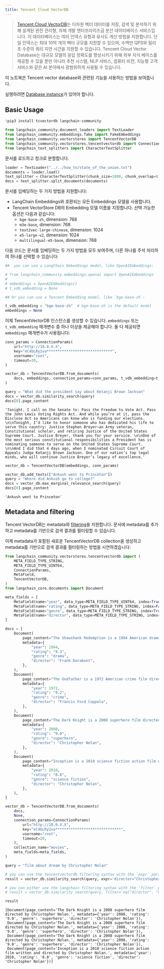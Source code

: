 ```yaml
---
title: Tencent Cloud VectorDB
---
```


>[Tencent Cloud VectorDB](https://cloud.tencent.com/document/product/1709)는 다차원 벡터 데이터를 저장, 검색 및 분석하기 위해 설계된 완전 관리형, 자체 개발 엔터프라이즈급 분산 데이터베이스 서비스입니다. 이 데이터베이스는 여러 인덱스 유형과 유사도 계산 방법을 지원합니다. 단일 인덱스는 최대 10억 개의 벡터 규모를 지원할 수 있으며, 수백만 QPS와 밀리초 수준의 쿼리 지연 시간을 지원할 수 있습니다. Tencent Cloud Vector Database는 대규모 모델의 응답 정확도를 향상시키기 위해 외부 지식 베이스를 제공할 수 있을 뿐만 아니라 추천 시스템, NLP 서비스, 컴퓨터 비전, 지능형 고객 서비스와 같은 AI 분야에서 광범위하게 사용될 수 있습니다.

이 노트북은 Tencent vector database와 관련된 기능을 사용하는 방법을 보여줍니다.

실행하려면 [Database instance](https://cloud.tencent.com/document/product/1709/95101)가 있어야 합니다.

## Basic Usage

```python
!pip3 install tcvectordb langchain-community
```

```python
from langchain_community.document_loaders import TextLoader
from langchain_community.embeddings.fake import FakeEmbeddings
from langchain_community.vectorstores import TencentVectorDB
from langchain_community.vectorstores.tencentvectordb import ConnectionParams
from langchain_text_splitters import CharacterTextSplitter
```

문서를 로드하고 청크로 분할합니다.

```python
loader = TextLoader("../../how_to/state_of_the_union.txt")
documents = loader.load()
text_splitter = CharacterTextSplitter(chunk_size=1000, chunk_overlap=0)
docs = text_splitter.split_documents(documents)
```

문서를 임베딩하는 두 가지 방법을 지원합니다:

- LangChain Embeddings와 호환되는 모든 Embeddings 모델을 사용합니다.
- Tencent VectorStore DB의 Embedding 모델 이름을 지정합니다. 선택 가능한 옵션은 다음과 같습니다:
  - `bge-base-zh`, dimension: 768
  - `m3e-base`, dimension: 768
  - `text2vec-large-chinese`, dimension: 1024
  - `e5-large-v2`, dimension: 1024
  - `multilingual-e5-base`, dimension: 768

다음 코드는 문서를 임베딩하는 두 가지 방법을 모두 보여주며, 다른 하나를 주석 처리하여 하나를 선택할 수 있습니다:

```python
##  you can use a LangChain Embeddings model, like OpenAIEmbeddings:

# from langchain_community.embeddings.openai import OpenAIEmbeddings
#
# embeddings = OpenAIEmbeddings()
# t_vdb_embedding = None

## Or you can use a Tencent Embedding model, like `bge-base-zh`:

t_vdb_embedding = "bge-base-zh"  # bge-base-zh is the default model
embeddings = None
```

이제 TencentVectorDB 인스턴스를 생성할 수 있습니다. `embeddings` 또는 `t_vdb_embedding` 매개변수 중 하나 이상을 제공해야 합니다. 둘 다 제공되면 `embeddings` 매개변수가 사용됩니다:

```python
conn_params = ConnectionParams(
    url="http://10.0.X.X",
    key="eC4bLRy2va******************************",
    username="root",
    timeout=20,
)

vector_db = TencentVectorDB.from_documents(
    docs, embeddings, connection_params=conn_params, t_vdb_embedding=t_vdb_embedding
)
```

```python
query = "What did the president say about Ketanji Brown Jackson"
docs = vector_db.similarity_search(query)
docs[0].page_content
```

```output
'Tonight. I call on the Senate to: Pass the Freedom to Vote Act. Pass the John Lewis Voting Rights Act. And while you’re at it, pass the Disclose Act so Americans can know who is funding our elections. \n\nTonight, I’d like to honor someone who has dedicated his life to serve this country: Justice Stephen Breyer—an Army veteran, Constitutional scholar, and retiring Justice of the United States Supreme Court. Justice Breyer, thank you for your service. \n\nOne of the most serious constitutional responsibilities a President has is nominating someone to serve on the United States Supreme Court. \n\nAnd I did that 4 days ago, when I nominated Circuit Court of Appeals Judge Ketanji Brown Jackson. One of our nation’s top legal minds, who will continue Justice Breyer’s legacy of excellence.'
```

```python
vector_db = TencentVectorDB(embeddings, conn_params)

vector_db.add_texts(["Ankush went to Princeton"])
query = "Where did Ankush go to college?"
docs = vector_db.max_marginal_relevance_search(query)
docs[0].page_content
```

```output
'Ankush went to Princeton'
```

## Metadata and filtering

Tencent VectorDB는 metadata와 [filtering](https://cloud.tencent.com/document/product/1709/95099#c6f6d3a3-02c5-4891-b0a1-30fe4daf18d8)을 지원합니다. 문서에 metadata를 추가하고 metadata를 기반으로 검색 결과를 필터링할 수 있습니다.

이제 metadata가 포함된 새로운 TencentVectorDB collection을 생성하고 metadata를 기반으로 검색 결과를 필터링하는 방법을 시연하겠습니다:

```python
from langchain_community.vectorstores.tencentvectordb import (
    META_FIELD_TYPE_STRING,
    META_FIELD_TYPE_UINT64,
    ConnectionParams,
    MetaField,
    TencentVectorDB,
)
from langchain_core.documents import Document

meta_fields = [
    MetaField(name="year", data_type=META_FIELD_TYPE_UINT64, index=True),
    MetaField(name="rating", data_type=META_FIELD_TYPE_STRING, index=False),
    MetaField(name="genre", data_type=META_FIELD_TYPE_STRING, index=True),
    MetaField(name="director", data_type=META_FIELD_TYPE_STRING, index=True),
]

docs = [
    Document(
        page_content="The Shawshank Redemption is a 1994 American drama film written and directed by Frank Darabont.",
        metadata={
            "year": 1994,
            "rating": "9.3",
            "genre": "drama",
            "director": "Frank Darabont",
        },
    ),
    Document(
        page_content="The Godfather is a 1972 American crime film directed by Francis Ford Coppola.",
        metadata={
            "year": 1972,
            "rating": "9.2",
            "genre": "crime",
            "director": "Francis Ford Coppola",
        },
    ),
    Document(
        page_content="The Dark Knight is a 2008 superhero film directed by Christopher Nolan.",
        metadata={
            "year": 2008,
            "rating": "9.0",
            "genre": "superhero",
            "director": "Christopher Nolan",
        },
    ),
    Document(
        page_content="Inception is a 2010 science fiction action film written and directed by Christopher Nolan.",
        metadata={
            "year": 2010,
            "rating": "8.8",
            "genre": "science fiction",
            "director": "Christopher Nolan",
        },
    ),
]

vector_db = TencentVectorDB.from_documents(
    docs,
    None,
    connection_params=ConnectionParams(
        url="http://10.0.X.X",
        key="eC4bLRy2va******************************",
        username="root",
        timeout=20,
    ),
    collection_name="movies",
    meta_fields=meta_fields,
)

query = "film about dream by Christopher Nolan"

# you can use the tencentvectordb filtering syntax with the `expr` parameter:
result = vector_db.similarity_search(query, expr='director="Christopher Nolan"')

# you can either use the langchain filtering syntax with the `filter` parameter:
# result = vector_db.similarity_search(query, filter='eq("director", "Christopher Nolan")')

result
```

```output
[Document(page_content='The Dark Knight is a 2008 superhero film directed by Christopher Nolan.', metadata={'year': 2008, 'rating': '9.0', 'genre': 'superhero', 'director': 'Christopher Nolan'}),
 Document(page_content='The Dark Knight is a 2008 superhero film directed by Christopher Nolan.', metadata={'year': 2008, 'rating': '9.0', 'genre': 'superhero', 'director': 'Christopher Nolan'}),
 Document(page_content='The Dark Knight is a 2008 superhero film directed by Christopher Nolan.', metadata={'year': 2008, 'rating': '9.0', 'genre': 'superhero', 'director': 'Christopher Nolan'}),
 Document(page_content='Inception is a 2010 science fiction action film written and directed by Christopher Nolan.', metadata={'year': 2010, 'rating': '8.8', 'genre': 'science fiction', 'director': 'Christopher Nolan'})]
```